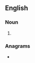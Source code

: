 ==English==

===Noun===
{{head|en|noun plural form}}

# {{plural of|absenter|lang=en}}

===Anagrams===
* {{anagrams|en|steenbras}}